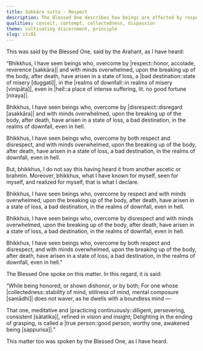 ```yaml
---
title: Sakkāra sutta - Respect
description: The Blessed One describes how beings are affected by respect and disrespect, and how this affects their rebirth. The true person is one who is collected, detached, and delights in the ending of grasping.
qualities: conceit, contempt, collectedness, dispassion
theme: cultivating discernment, principle
slug: iti81
---
```


This was said by the Blessed One, said by the Arahant, as I have heard:

“Bhikkhus, I have seen beings who, overcome by |respect::honor, accolade, reverence [sakkāra]| and with minds overwhelmed, upon the breaking up of the body, after death, have arisen in a state of loss, a |bad destination::state of misery [duggati]|, in the |realms of downfall::in realms of misery [vinipāta]|, even in |hell::a place of intense suffering, lit. no good fortune [niraya]|.

Bhikkhus, I have seen beings who, overcome by |disrespect::disregard [asakkāra]| and with minds overwhelmed, upon the breaking up of the body, after death, have arisen in a state of loss, a bad destination, in the realms of downfall, even in hell.

Bhikkhus, I have seen beings who, overcome by both respect and disrespect, and with minds overwhelmed, upon the breaking up of the body, after death, have arisen in a state of loss, a bad destination, in the realms of downfall, even in hell.

But, bhikkhus, I do not say this having heard it from another ascetic or brahmin. Moreover, bhikkhus, what I have known for myself, seen for myself, and realized for myself, that is what I declare.

Bhikkhus, I have seen beings who, overcome by respect and with minds overwhelmed, upon the breaking up of the body, after death, have arisen in a state of loss, a bad destination, in the realms of downfall, even in hell.

Bhikkhus, I have seen beings who, overcome by disrespect and with minds overwhelmed, upon the breaking up of the body, after death, have arisen in a state of loss, a bad destination, in the realms of downfall, even in hell.

Bhikkhus, I have seen beings who, overcome by both respect and disrespect, and with minds overwhelmed, upon the breaking up of the body, after death, have arisen in a state of loss, a bad destination, in the realms of downfall, even in hell.”

The Blessed One spoke on this matter. In this regard, it is said:

“While being honored,
or shown dishonor, or by both;
For one whose |collectedness::stability of mind, stillness of mind, mental composure [samādhi]| does not waver,
as he dwells with a boundless mind —

That one, meditative and |practicing continuously::diligent, persevering, consistent [sātatika]|,
refined in vision and insight;
Delighting in the ending of grasping,
is called a |true person::good person, worthy one, awakened being [sappurisa]|.”

This matter too was spoken by the Blessed One, as I have heard.